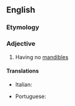 ==English==

===Etymology===
{{prefix|en|a|decticous}}

===Adjective===
{{en-adj|-}}

# {{lb|en|of a pupa}} Having no [[mandible]]s

====Translations====
{{trans-top}}
* Italian: {{t|it|adectico}}
{{trans-mid}}
* Portuguese: {{t|pt|adéctico}}
{{trans-bottom}}